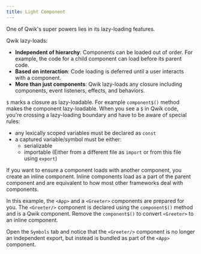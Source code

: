 ```yaml
---
title: Light Component
---
```


One of Qwik's super powers lies in its lazy-loading features. 

Qwik lazy-loads:

- **Independent of hierarchy**: Components can be loaded out of order. For example, the code for a child component can load before its parent code.
- **Based on interaction**: Code loading is deferred until a user interacts with a component.
- **More than just components**: Qwik lazy-loads any closure including components, event listeners, effects, and behaviors.

`$` marks a closure as lazy-loadable. For example `component$()` method makes the component lazy-loadable. When you see a `$` in Qwik code, you're crossing a lazy-loading boundary and have to be aware of special rules:
- any lexically scoped variables must be declared as `const`
- a captured variable/symbol must be either:
  - serializable 
  - importable (Either from a different file as `import` or from this file using `export`)

If you want to ensure a component loads with another component, you create an inline component. Inline components load as a part of the parent component and are equivalent to how most other frameworks deal with components.

In this example, the `<App>` and a `<Greeter>` components are prepared for you. The `<Greeter/>` component is declared using the `component$()` method and is a Qwik component.  Remove the `component$()` to convert `<Greeter>` to an inline component.

Open the `Symbols` tab and notice that the `<Greeter/>` component is no longer an independent export, but instead is bundled as part of the `<App>` component.
